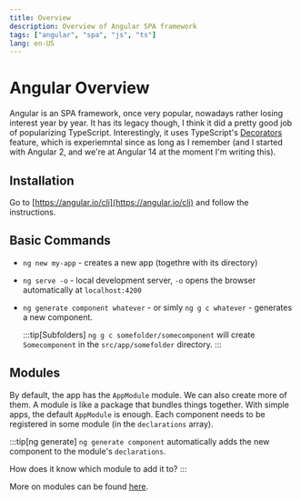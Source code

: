 ```yaml
---
title: Overview
description: Overview of Angular SPA framework
tags: ["angular", "spa", "js", "ts"]
lang: en-US
---
```



# Angular Overview

Angular is an SPA framework, once very popular, nowadays rather losing interest
year by year. It has its legacy though, I think it did a pretty good job of
popularizing TypeScript. Interestingly, it uses TypeScript's
[Decorators](https://www.typescriptlang.org/docs/handbook/decorators.html)
feature, which is experiemntal since as long as I remember (and I started with
Angular 2, and we're at Angular 14 at the moment I'm writing this).

## Installation

Go to [https://angular.io/cli](https://angular.io/cli) and follow the
instructions.

## Basic Commands

-   `ng new my-app` - creates a new app (togethre with its directory)
-   `ng serve -o` - local development server, `-o` opens the browser automatically
    at `localhost:4200`
-   `ng generate component whatever` - or simly `ng g c whatever` - generates a
    new component.

    :::tip[Subfolders]
    `ng g c somefolder/somecomponent` will create `Somecomponent` in the
    `src/app/somefolder` directory.
    :::

## Modules

By default, the app has the `AppModule` module. We can also create more of them.
A module is like a package that bundles things together. With simple apps, the
default `AppModule` is enough. Each component needs to be registered in some
module (in the `declarations` array).

:::tip[ng generate]
`ng generate component` automatically adds the new component to the module's
`declarations`.

How does it know which module to add it to?
:::

More on modules can be found [here](./modules).
